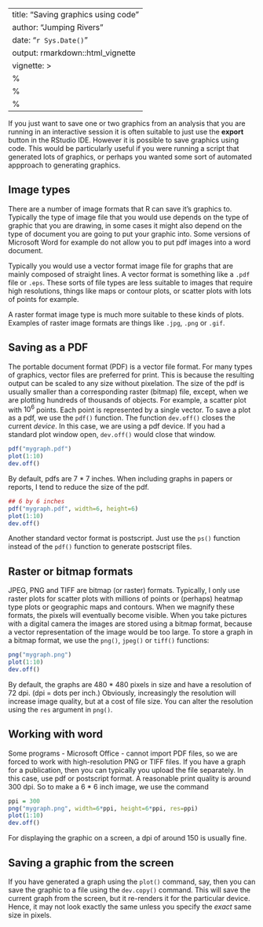 ---
title: "Saving graphics using code"
author: "Jumping Rivers"
date: "`r Sys.Date()`"
output: rmarkdown::html_vignette
vignette: >
  %\VignetteIndexEntry{graphics}
  %\VignetteEngine{knitr::rmarkdown}
  %\VignetteEncoding{UTF-8}
  ---
  
If you just want to save one or two graphics from an analysis that you are running in an interactive session it is often suitable to just use the **export** button in the RStudio IDE. However it is possible to save graphics using code. This would be particularly useful if you were running a script that generated lots of graphics, or perhaps you wanted some sort of automated appproach to generating graphics.
  
## Image types
  
There are a number of image formats that R can save it's graphics to. Typically the type of image file that you would use depends on the type of graphic that you are drawing, in some cases it might also depend on the type of document you are going to put your graphic into. Some versions of Microsoft Word for example do not allow you to put pdf images into a word document. 
  
Typically you would use a vector format image file for graphs that are mainly composed of straight lines. A vector format is something like a `.pdf` file or `.eps`. These sorts of file types are less suitable to images that require high resolutions, things like maps or contour plots, or scatter plots with lots of points for example. 
  
A raster format image type is much more suitable to these kinds of plots. Examples of raster image formats are things like `.jpg`, `.png` or `.gif`.
  
## Saving as a PDF
  
The portable document format (PDF) is a vector file format. For many types of
graphics, vector files are preferred for print. This is because the resulting
output can be scaled to any size without pixelation. The size of the pdf is
usually smaller than a corresponding raster (bitmap) file, except, when we are plotting
hundreds of thousands of objects. For example, a scatter plot with $10^6$
points. Each point is represented by a single vector. To save a plot as a pdf,
we use the `pdf()` function. The function `dev.off()` closes the
current *device*. In this case, we are using a pdf device. If you had a
standard plot window open, `dev.off()` would close that window.

```r
pdf("mygraph.pdf")
plot(1:10)
dev.off()
```

By default, pdfs are 7 * 7 inches. When including graphs in
papers or reports, I tend to reduce the size of the pdf.

```r
## 6 by 6 inches
pdf("mygraph.pdf", width=6, height=6)
plot(1:10)
dev.off()
```

Another
standard vector format is postscript. Just use the `ps()` function instead of
the `pdf()` function to generate postscript files.

## Raster or bitmap formats

JPEG, PNG and TIFF are bitmap (or raster) formats. Typically, I only
use raster plots for scatter plots with millions of points or (perhaps)
heatmap type plots or geographic maps and contours. When we magnify these formats, the pixels will eventually
become visible. When you take pictures with a digital camera the images are
stored using a bitmap format, because a vector representation of the image would
be too large. To store a graph in a bitmap format, we use the `png()`,
`jpeg()` or `tiff()` functions:

```r
png("mygraph.png")
plot(1:10)
dev.off()
```

By default, the graphs are  480 * 480 pixels in size and have a
resolution of 72 dpi. (dpi = dots per inch.) Obviously, increasingly
the resolution will increase image quality, but at a cost of file size. You can
alter the resolution using the `res` argument in `png()`.

## Working with word

Some programs - Microsoft Office - cannot import PDF files, so we are forced to
work with high-resolution PNG or TIFF files. If you have a graph for
a publication, then you can typically you upload the file separately. In this
case, use pdf or postscript format. A reasonable print quality is around 300
dpi. So to make a 6 * 6 inch image, we use the command

```r
ppi = 300
png("mygraph.png", width=6*ppi, height=6*ppi, res=ppi)
plot(1:10)
dev.off()
```

For displaying the graphic on a screen, a dpi of around 150 is
usually fine.

## Saving a graphic from the screen

If you have generated a graph using the `plot()` command, say, then you can
save the graphic to a file using the `dev.copy()` command. This will save the
current graph from the screen, but it re-renders it for the particular device.
Hence, it may not look exactly the same unless you specify the *exact*
same size in pixels.
